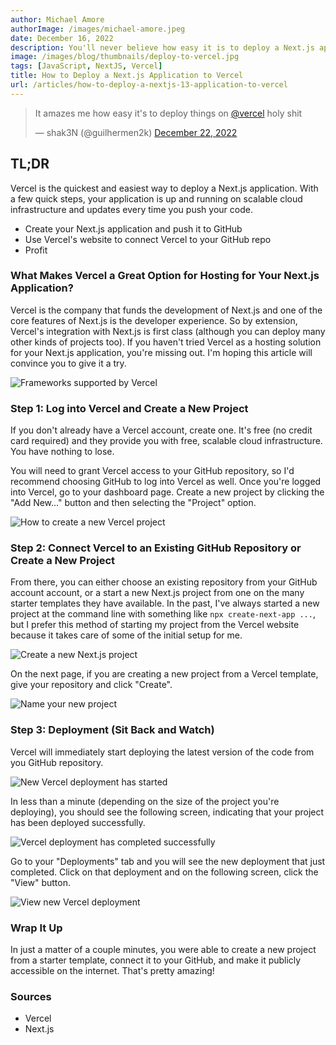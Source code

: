 ```yaml
---
author: Michael Amore
authorImage: /images/michael-amore.jpeg
date: December 16, 2022
description: You'll never believe how easy it is to deploy a Next.js application to Vercel. Seriously. It's a game changer.
image: /images/blog/thumbnails/deploy-to-vercel.jpg
tags: [JavaScript, NextJS, Vercel]
title: How to Deploy a Next.js Application to Vercel
url: /articles/how-to-deploy-a-nextjs-13-application-to-vercel
---
```


<blockquote class='twitter-tweet'>
  <p lang='en' dir='ltr'>
    It amazes me how easy it&#39;s to deploy things on <a href='https://twitter.com/vercel?ref_src=twsrc%5Etfw'>@vercel</a> holy shit
  </p>
  &mdash; shak3N (@guilhermen2k) <a href='https://twitter.com/guilhermen2k/status/1605976784704376832?ref_src=twsrc%5Etfw'>December 22, 2022</a>
</blockquote> <script async src='https://platform.twitter.com/widgets.js' charset='utf-8'></script>

## TL;DR

Vercel is the quickest and easiest way to deploy a Next.js application. With a few quick steps, your application is up and running on scalable cloud infrastructure and updates every time you push your code.

- Create your Next.js application and push it to GitHub
- Use Vercel's website to connect Vercel to your GitHub repo
- Profit

### What Makes Vercel a Great Option for Hosting for Your Next.js Application?

Vercel is the company that funds the development of Next.js and one of the core features of Next.js is the developer experience. So by extension, Vercel's integration with Next.js is first class (although you can deploy many other kinds of projects too). If you haven't tried Vercel as a hosting solution for your Next.js application, you're missing out. I'm hoping this article will convince you to give it a try.

<Image className='bordered-img' src='/images/blog/deploy-to-vercel/vercel-framework-support.jpg' alt='Frameworks supported by Vercel' width={700} height={100} />

### Step 1: Log into Vercel and Create a New Project

If you don't already have a Vercel account, <ExternalLink href='https://vercel.com/signup'>create one</ExternalLink>. It's free (no credit card required) and they provide you with free, scalable cloud infrastructure. You have nothing to lose.

You will need to grant Vercel access to your GitHub repository, so I'd recommend choosing GitHub to log into Vercel as well. Once you're logged into Vercel, go to your <ExternalLink href='https://vercel.com/dashboard'>dashboard page</ExternalLink>. Create a new project by clicking the "Add New..." button
and then selecting the "Project" option.

<Image className='bordered-img' src='/images/blog/deploy-to-vercel/new-vercel-project-closeup.jpg' alt='How to create a new Vercel project' width={700} height={100} />

### Step 2: Connect Vercel to an Existing GitHub Repository or Create a New Project

From there, you can either choose an existing repository from your GitHub account account, or a start a new Next.js project from one on the many starter templates they have available. In the past, I've always started a new project at the command line with something like `npx create-next-app ...`, but I prefer this method of starting my project from the Vercel website because it takes care of some of the initial setup for me.

<Image className='bordered-img' src='/images/blog/deploy-to-vercel/new-next-project.jpg' alt='Create a new Next.js project' width={700} height={100} />

On the next page, if you are creating a new project from a Vercel template, give your repository and click "Create".

<Image className='bordered-img' src='/images/blog/deploy-to-vercel/name-repository.jpg' alt='Name your new project' width={700} height={100} />

### Step 3: Deployment (Sit Back and Watch)

Vercel will immediately start deploying the latest version of the code from you GitHub repository.

<Image className='bordered-img' src='/images/blog/deploy-to-vercel/started-deployment.jpg' alt='New Vercel deployment has started' width={700} height={100} />

In less than a minute (depending on the size of the project you're deploying), you should see the following screen, indicating that your project has been deployed successfully.

<Image className='bordered-img' src='/images/blog/deploy-to-vercel/completed-deployment.jpg' alt='Vercel deployment has completed successfully' width={700} height={100} />

Go to your "Deployments" tab and you will see the new deployment that just completed. Click on that deployment and on the following screen, click the "View" button.

<Image className='bordered-img' src='/images/blog/deploy-to-vercel/visit-button.jpg' alt='View new Vercel deployment' width={700} height={100} />

### Wrap It Up

In just a matter of a couple minutes, you were able to create a new project from a starter template, connect it to your GitHub, and make it publicly accessible on the internet. That's pretty amazing!

<CodeWithLove />

### Sources

- <ExternalLink href='https://vercel.com'>Vercel</ExternalLink>
- <ExternalLink href='https://nextjs.org'>Next.js</ExternalLink>
